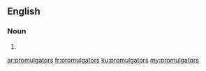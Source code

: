 ==English==

===Noun===
{{head|en|plural}}

# {{plural of|promulgator|lang=en|nocat=1}}

[[ar:promulgators]]
[[fr:promulgators]]
[[ku:promulgators]]
[[my:promulgators]]
